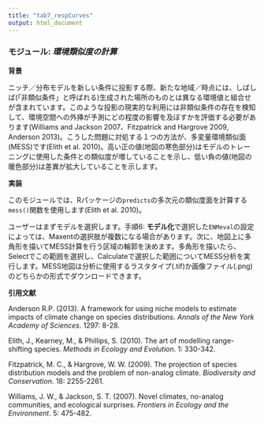 ---
title: "tab7_respCurves"
output: html_document
---

### **モジュール:** ***環境類似度の計算***

**背景**  

ニッチ／分布モデルを新しい条件に投影する際、新たな地域／時点には、しばしば(「非類似条件」と呼ばれる)生成された場所のものとは異なる環境値と組合せが含まれています。このような投影の現実的な利用には非類似条件の存在を検知して、環境空間への外挿が予測にどの程度の影響を及ぼすかを評価する必要があります(Williams and Jackson 2007、Fitzpatrick and Hargrove 2009, Anderson 2013)。こうした問題に対処する１つの方法が、多変量環境類似面(MESS)です(Elith et al. 2010)。高い正の値(地図の寒色部分)はモデルのトレーニングに使用した条件との類似度が増していることを示し、低い負の値(地図の暖色部分)は差異が拡大していることを示します。

**実装** 

このモジュールでは、Rパッケージの`predicts`の多次元の類似度面を計算する`mess()`関数を使用します(Elith et al. 2010)。

ユーザーはまずモデルを選択します。手順6: **モデル化**で選択した`ENMeval`の設定によっては、Maxentの選択肢が複数になる場合があります。次に、地図上に多角形を描いてMESS計算を行う区域の輪郭を決めます。多角形を描いたら、Selectでこの範囲を選択し、Calculateで選択した範囲についてMESS分析を実行します。MESS地図は分析に使用するラスタタイプ(.tif)か画像ファイル(.png)のどちらかの形式でダウンロードできます。

**引用文献**

Anderson R.P. (2013). A framework for using niche models to estimate impacts of climate change on species distributions. *Annals of the New York Academy of Sciences*. 1297: 8-28.

Elith, J., Kearney, M., & Phillips, S. (2010). The art of modelling range-shifting species. *Methods in Ecology and Evolution*. 1: 330-342.

Fitzpatrick, M. C., & Hargrove, W. W. (2009). The projection of species distribution models and the problem of non-analog climate. *Biodiversity and Conservation*. 18: 2255-2261.

Williams, J. W., & Jackson, S. T. (2007). Novel climates, no-analog communities, and ecological surprises. *Frontiers in Ecology and the Environment*. 5: 475-482.

